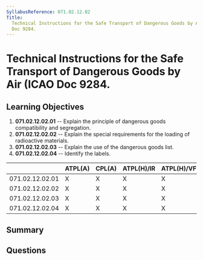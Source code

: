 ```yaml
---
SyllabusReference: 071.02.12.02
Title:
  Technical Instructions for the Safe Transport of Dangerous Goods by Air (ICAO
  Doc 9284.
---
```


# Technical Instructions for the Safe Transport of Dangerous Goods by Air (ICAO Doc 9284.

## Learning Objectives

1. **071.02.12.02.01** -- Explain the principle of dangerous goods compatibility
   and segregation.
2. **071.02.12.02.02** -- Explain the special requirements for the loading of
   radioactive materials.
3. **071.02.12.02.03** -- Explain the use of the dangerous goods list.
4. **071.02.12.02.04** -- Identify the labels.

|                 | ATPL(A) | CPL(A) | ATPL(H)/IR | ATPL(H)/VFR | CPL(H) | IR  | CBIR(A) |
| --------------- | ------- | ------ | ---------- | ----------- | ------ | --- | ------- |
| 071.02.12.02.01 | X       | X      | X          | X           | X      |     |         |
| 071.02.12.02.02 | X       | X      | X          | X           | X      |     |         |
| 071.02.12.02.03 | X       | X      | X          | X           | X      |     |         |
| 071.02.12.02.04 | X       | X      | X          | X           | X      |     |         |

## Summary

## Questions
